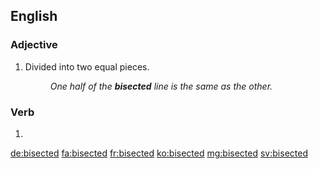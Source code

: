 ==English==

===Adjective===
{{en-adj|-}}

# Divided into two equal pieces.
#: ''One half of the '''bisected''' line is the same as the other.''

===Verb===
{{head|en|verb form}}

# {{en-past of|bisect}}

[[de:bisected]]
[[fa:bisected]]
[[fr:bisected]]
[[ko:bisected]]
[[mg:bisected]]
[[sv:bisected]]